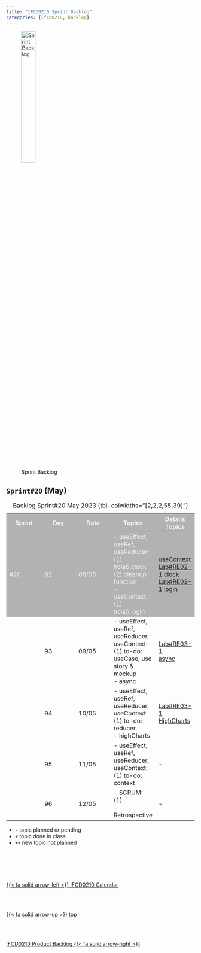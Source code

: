 ```yaml
---
title: "IFCD0210 Sprint Backlog"
categories: [ifcd0210, backlog]
---
```


<style>
tr:nth-child(1) {
  background-color: #b2b2b2!important;
  color: #f4f4f4!important;
}
</style>


![Sprint Backlog](/images/home/backlog.jpg){width="30%"}

## ``Sprint#20`` (May)

::: {.column-page-right}
| Sprint | Day | Date | Topics |  Details Topics |
| -- | -- | -- | -- | -- |
| #20 | 92 | 08/05 | - useEffect, useRef, useReducer: </br> (1) hola5.clock </br> (2) cleanup function </br> - useContext: </br> (1) hola5.login </br>  | [useContext](/reactjs/reactjs-hook-context.qmd) </br> [Lab#RE02-1 clock](/reactjs/rjslab2.qmd#usereducer-useeffect-useref-clock) </br> [Lab#RE02-1 login](/reactjs/rjslab2.qmd#usecontext-login) |
|  | 93 | 09/05 | - useEffect, useRef, useReducer, useContext: </br> (1) to-do: useCase, use story & mockup </br> - async | [Lab#RE03-1](/reactjs/rjslab3.qmd) </br> [async](/reactjs/reactjs-app-async.qmd) |
|  | 94 | 10/05 | - useEffect, useRef, useReducer, useContext: </br> (1) to-do: reducer </br> - highCharts | [Lab#RE03-1](/reactjs/rjslab3.qmd) </br> [HighCharts](https://www.highcharts.com/) |
|  | 95 | 11/05 | - useEffect, useRef, useReducer, useContext: </br> (1) to-do: context </br>  | - |
|  | 96 | 12/05 | - SCRUM: </br> (1) </br> - Retrospective </br>  | - |
: Backlog Sprint#20 May 2023 {tbl-colwidths="[2,2,2,55,39]"}
:::

::: {.callout-note}
- `-` topic planned or pending
- `+` topic done in class
- `++` new topic not planned
:::



<!--- navLinks -->
<br><br>
<div class=row>
<br>
<div class='column left previous'>
<br>
[{{< fa solid arrow-left >}} IFCD0210 Calendar](/ifcd0210/ifcd0210calendar.qmd)
<br>
</div>
<br>
<div class='column center'>
<br>
[{{< fa solid arrow-up >}} top](#top)
<br>
</div>
<br>
<div class='column right next'>
<br>
[IFCD0210 Product Backlog  {{< fa solid arrow-right >}}](/ifcd0210/ifcd0210backlog-product.qmd)
<br>
</div>
<br>
</div>
